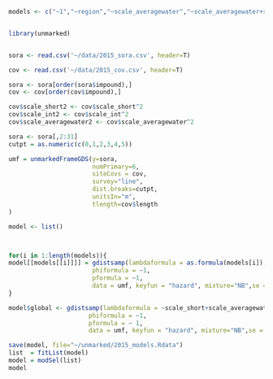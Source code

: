 ```r
models <- c("~1","~region","~scale_averagewater","~scale_averagewater+scale_averagewater2","~scale_short","~scale_short+scale_short2","~scale_int","~scale_int+scale_int2","~region+scale_averagewater-1","~region+scale_short","~region+scale_int","~scale_averagewater+scale_short","~scale_averagewater+scale_averagewater2+scale_short","~scale_averagewater+scale_short+scale_short2","~scale_averagewater+scale_int","~scale_averagewater+scale_averagewater2+scale_int","~scale_averagewater+scale_int+scale_int2","~scale_short+scale_int","~scale_short+scale_short2+scale_int","~scale_short+scale_int+scale_int2")


library(unmarked)


sora <- read.csv('~/data/2015_sora.csv', header=T)

cov <- read.csv('~/data/2015_cov.csv', header=T)

sora <- sora[order(sora$impound),]
cov <- cov[order(cov$impound),]

cov$scale_short2 <- cov$scale_short^2
cov$scale_int2 <- cov$scale_int^2
cov$scale_averagewater2 <- cov$scale_averagewater^2

sora <- sora[,2:31]
cutpt = as.numeric(c(0,1,2,3,4,5)) 

umf = unmarkedFrameGDS(y=sora, 
                       numPrimary=6,
                       siteCovs = cov,
                       survey="line", 
                       dist.breaks=cutpt,  
                       unitsIn="m", 
                       tlength=cov$length
)
```

```r

model <- list()



for(i in 1:length(models)){
model[[models[[i]]]] = gdistsamp(lambdaformula = as.formula(models[i]), 
                       phiformula = ~1, 
                       pformula = ~1,
                       data = umf, keyfun = "hazard", mixture="NB",se = T, output="abund")
}

```

```r
model$global <- gdistsamp(lambdaformula = ~scale_short+scale_averagewater+region+scale_int+scale_pe, 
                      phiformula = ~1, 
                      pformula = ~ 1,
                      data = umf, keyfun = "hazard", mixture="NB",se = T, output="abund")
```
```r
save(model, file="~/unmarked/2015_models.Rdata")
list  = fitList(model)
model = modSel(list)
model
```